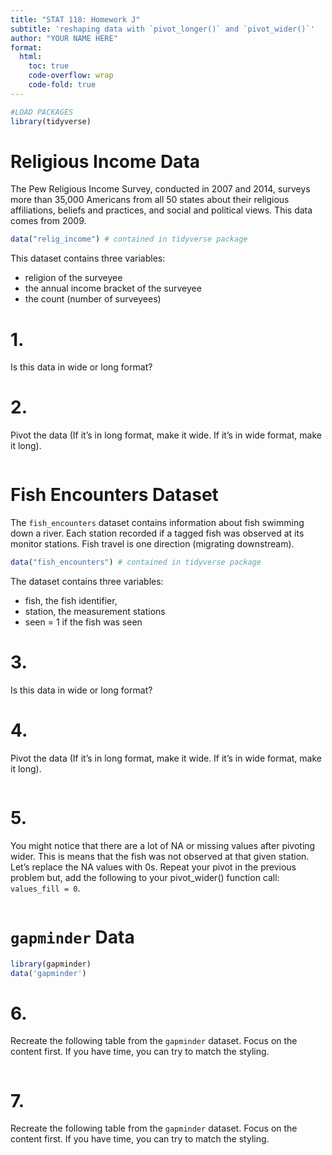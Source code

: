 ```yaml
---
title: "STAT 118: Homework J"
subtitle: 'reshaping data with `pivot_longer()` and `pivot_wider()`'
author: "YOUR NAME HERE"
format:
  html:
    toc: true
    code-overflow: wrap
    code-fold: true
---
```


```r
#LOAD PACKAGES 
library(tidyverse)
```

# Religious Income Data

The Pew Religious Income Survey, conducted in 2007 and 2014, surveys more than 35,000 Americans from all 50 states about their religious affiliations, beliefs and practices, and social and political views. This data comes from 2009. 

```r
data("relig_income") # contained in tidyverse package
```

This dataset contains three variables:

- religion of the surveyee
- the annual income bracket of the surveyee
- the count (number of surveyees) 

# 1.
Is this data in wide or long format? 


# 2.
Pivot the data (If it's in long format, make it wide. If it's in wide format, make it long). 

```r

```

# Fish Encounters Dataset

The `fish_encounters` dataset contains information about fish swimming down a river. Each station recorded if a tagged fish was observed at its monitor stations. Fish travel is one direction (migrating downstream). 

```r
data("fish_encounters") # contained in tidyverse package
```


The dataset contains three variables:

- fish, the fish identifier,
- station, the measurement stations
- seen = 1 if the fish was seen

# 3.
Is this data in wide or long format? 


# 4.
Pivot the data (If it's in long format, make it wide. If it's in wide format, make it long). 

```r

```

# 5.
You might notice that there are a lot of NA or missing values after pivoting wider. This is means that the fish was not observed at that given station. Let’s replace the NA values with 0s. Repeat your pivot in the previous problem but, add the following to your pivot_wider() function call: `values_fill = 0`.

```r

```

# `gapminder` Data

```r
library(gapminder)
data('gapminder')
```

# 6. 
Recreate the following table from the `gapminder` dataset. Focus on the content first. If you have time, you can try to match the styling. 

![]()

# 7. 
Recreate the following table from the `gapminder` dataset. Focus on the content first. If you have time, you can try to match the styling. 

![]()









